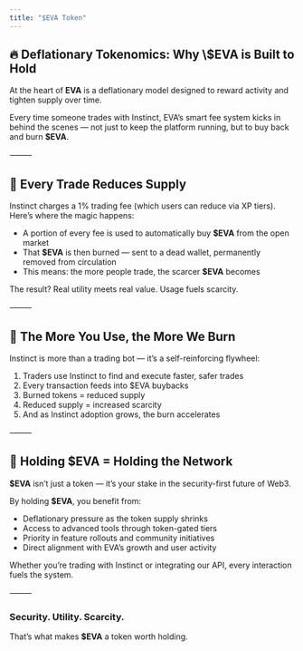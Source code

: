 ```yaml
---
title: "$EVA Token"
---
```


<h2>🔥 Deflationary Tokenomics: Why \$EVA is Built to Hold</h2>

At the heart of **EVA** is a deflationary model designed to reward activity and tighten supply over time.

Every time someone trades with Instinct, EVA’s smart fee system kicks in behind the scenes — not just to keep the platform running, but to buy back and burn **\$EVA**.

⸻

## 🔶 Every Trade Reduces Supply

Instinct charges a 1% trading fee (which users can reduce via XP tiers). Here’s where the magic happens:

- A portion of every fee is used to automatically buy **\$EVA** from the open market
- That **\$EVA** is then burned — sent to a dead wallet, permanently removed from circulation
- This means: the more people trade, the scarcer **\$EVA** becomes

The result? Real utility meets real value. Usage fuels scarcity.

⸻

## 🔶 The More You Use, the More We Burn

Instinct is more than a trading bot — it’s a self-reinforcing flywheel:

1. Traders use Instinct to find and execute faster, safer trades
2. Every transaction feeds into \$EVA buybacks
3. Burned tokens = reduced supply
4. Reduced supply = increased scarcity
5. And as Instinct adoption grows, the burn accelerates

⸻

## 🔶 Holding \$EVA = Holding the Network

**\$EVA** isn’t just a token — it’s your stake in the security-first future of Web3.

By holding **\$EVA**, you benefit from:

- Deflationary pressure as the token supply shrinks
- Access to advanced tools through token-gated tiers
- Priority in feature rollouts and community initiatives
- Direct alignment with EVA’s growth and user activity

Whether you’re trading with Instinct or integrating our API, every interaction fuels the system.

⸻

### Security. Utility. Scarcity.

That’s what makes **\$EVA** a token worth holding.
